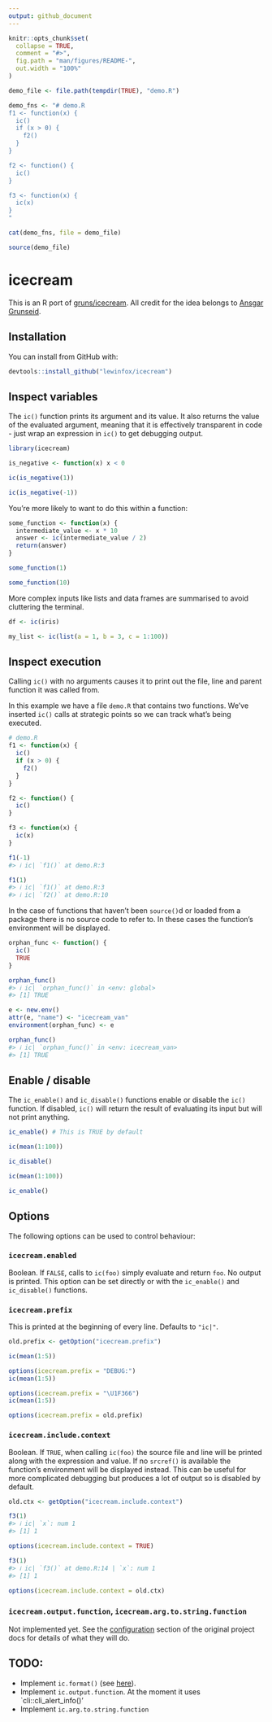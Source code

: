 ```yaml
---
output: github_document
---
```


<!-- README.md is generated from README.Rmd. Please edit that file -->

```r
knitr::opts_chunk$set(
  collapse = TRUE,
  comment = "#>",
  fig.path = "man/figures/README-",
  out.width = "100%"
)

demo_file <- file.path(tempdir(TRUE), "demo.R")

demo_fns <- "# demo.R
f1 <- function(x) {
  ic()
  if (x > 0) {
    f2()
  }
}

f2 <- function() {
  ic()
}

f3 <- function(x) {
  ic(x)
}
"

cat(demo_fns, file = demo_file)

source(demo_file)
```

# icecream

<!-- badges: start -->
<!-- badges: end -->

This is an R port of [gruns/icecream](https://github.com/gruns/icecream). All credit for the idea
belongs to [Ansgar Grunseid](https://github.com/gruns).

## Installation

You can install from GitHub with:

``` r
devtools::install_github("lewinfox/icecream")
```

## Inspect variables

The `ic()` function prints its argument and its value. It also returns the value of the evaluated
argument, meaning that it is effectively transparent in code - just wrap an expression in `ic()` to
get debugging output.

```r
library(icecream)

is_negative <- function(x) x < 0

ic(is_negative(1))

ic(is_negative(-1))
```

You're more likely to want to do this within a function:

```r
some_function <- function(x) {
  intermediate_value <- x * 10
  answer <- ic(intermediate_value / 2)
  return(answer)
}

some_function(1)

some_function(10)
```

More complex inputs like lists and data frames are summarised to avoid cluttering the terminal.

```r
df <- ic(iris)

my_list <- ic(list(a = 1, b = 3, c = 1:100))
```

## Inspect execution

Calling `ic()` with no arguments causes it to print out the file, line and parent function it was
called from.

In this example we have a file `demo.R` that contains two functions. We've inserted `ic()` calls at
strategic points so we can track what's being executed.

``` r
# demo.R
f1 <- function(x) {
  ic()
  if (x > 0) {
    f2()
  }
}

f2 <- function() {
  ic()
}

f3 <- function(x) {
  ic(x)
}
```

``` r
f1(-1)
#> ℹ ic| `f1()` at demo.R:3

f1(1)
#> ℹ ic| `f1()` at demo.R:3
#> ℹ ic| `f2()` at demo.R:10
```

In the case of functions that haven't been `source()`d or loaded from a package there is no source
code to refer to. In these cases the function's environment will be displayed.

``` r
orphan_func <- function() {
  ic()
  TRUE
}

orphan_func()
#> ℹ ic| `orphan_func()` in <env: global>
#> [1] TRUE

e <- new.env()
attr(e, "name") <- "icecream_van"
environment(orphan_func) <- e

orphan_func()
#> ℹ ic| `orphan_func()` in <env: icecream_van>
#> [1] TRUE
```

## Enable / disable

The `ic_enable()` and `ic_disable()` functions enable or disable the `ic()` function. If disabled,
`ic()` will return the result of evaluating its input but will not print anything.

```r
ic_enable() # This is TRUE by default

ic(mean(1:100))

ic_disable()

ic(mean(1:100))
```

```r
ic_enable()
```

## Options

The following options can be used to control behaviour:

### `icecream.enabled`
Boolean. If `FALSE`, calls to `ic(foo)` simply evaluate and return `foo`. No output is printed. This
option can be set directly or with the `ic_enable()` and `ic_disable()` functions.

### `icecream.prefix`
This is printed at the beginning of every line. Defaults to `"ic|"`.

```r
old.prefix <- getOption("icecream.prefix")
```

```r
ic(mean(1:5))

options(icecream.prefix = "DEBUG:")
ic(mean(1:5))

options(icecream.prefix = "\U1F366")
ic(mean(1:5))
```

```r
options(icecream.prefix = old.prefix)
```

### `icecream.include.context`
Boolean. If `TRUE`, when calling `ic(foo)` the source file and line will be printed along with the
expression and value. If no `srcref()` is available the function's environment will be displayed
instead. This can be useful for more complicated debugging but produces a lot of output so is 
disabled by default.

```r
old.ctx <- getOption("icecream.include.context")
```

``` r
f3(1)
#> ℹ ic| `x`: num 1
#> [1] 1

options(icecream.include.context = TRUE)

f3(1)
#> ℹ ic| `f3()` at demo.R:14 | `x`: num 1
#> [1] 1
```

```r
options(icecream.include.context = old.ctx)
```

### `icecream.output.function`, `icecream.arg.to.string.function`
Not implemented yet. See the [configuration](https://github.com/gruns/icecream#configuration)
section of the original project docs for details of what they will do.

## TODO:

* Implement `ic.format()` (see [here](https://github.com/gruns/icecream#miscellaneous)).
* Implement `ic.output.function`. At the moment it uses `cli::cli_alert_info()'
* Implement `ic.arg.to.string.function`

